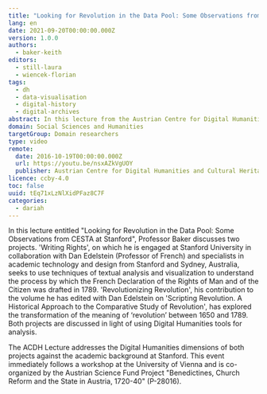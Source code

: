 ```yaml
---
title: "Looking for Revolution in the Data Pool: Some Observations from CESTA at Stanford"
lang: en
date: 2021-09-20T00:00:00.000Z
version: 1.0.0
authors:
  - baker-keith
editors:
  - still-laura
  - wiencek-florian
tags:
  - dh
  - data-visualisation
  - digital-history
  - digital-archives
abstract: In this lecture from the Austrian Centre for Digital Humanities and Cultural Heritage (ADCH-CH), Keith Baker addresses the Digital Humanities dimensions of two projects ('Writing Rights' and 'Revolutionizing Revolution') against the academic background at Stanford. This lecture gives special attention to exploring the possibilities of digital archives as well as visualisation in the field of history.
domain: Social Sciences and Humanities
targetGroup: Domain researchers
type: video
remote:
  date: 2016-10-19T00:00:00.000Z
  url: https://youtu.be/nsxAZkVgUOY
  publisher: Austrian Centre for Digital Humanities and Cultural Heritage (ACDH-CH)
licence: ccby-4.0
toc: false
uuid: tEq71xLzNlXidPFaz8C7F
categories:
  - dariah
---
```


In this lecture entitled "Looking for Revolution in the Data Pool: Some Observations from CESTA at Stanford", Professor Baker discusses two projects. 'Writing Rights', on which he is engaged at Stanford University in collaboration with Dan Edelstein (Professor of French) and specialists in academic technology and design from Stanford and Sydney, Australia, seeks to use techniques of textual analysis and visualization to understand the process by which the French Declaration of the Rights of Man and of the Citizen was drafted in 1789. 'Revolutionizing Revolution', his contribution to the volume he has edited with Dan Edelstein on 'Scripting Revolution. A Historical Approach to the Comparative Study of Revolution', has explored the transformation of the meaning of ‘revolution’ between 1650 and 1789. Both projects are discussed in light of using Digital Humanities tools for analysis.

The ACDH Lecture addresses the Digital Humanities dimensions of both projects against the academic background at Stanford. This event immediately follows a workshop at the University of Vienna and is co-organized by the Austrian Science Fund Project "Benedictines, Church Reform and the State in Austria, 1720-40" (P-28016).

<VideoCard
  provider="youtube"
  id="nsxAZkVgUOY"
  title="ACDH-CH Lecture 2.2 – Keith Baker – Looking for Revolution in the Data Pool: Some Observations from CESTA at Stanford"
  subtitle="Click here to view"
  image="images/acdh-ch-video.png"
/>
